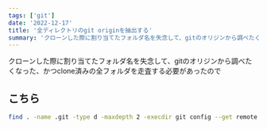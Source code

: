 ```yaml
---
tags: ['git']
date: '2022-12-17'
title: '全ディレクトリのgit originを抽出する'
summary: 'クローンした際に割り当てたフォルダ名を失念して、gitのオリジンから調べたくなった、かつclone済みの全フォルダを走査する必要があったので'
---
```



クローンした際に割り当てたフォルダ名を失念して、gitのオリジンから調べたくなった、かつclone済みの全フォルダを走査する必要があったので

## こちら

```bash
find . -name .git -type d -maxdepth 2 -execdir git config --get remote.origin.url ";"
```
